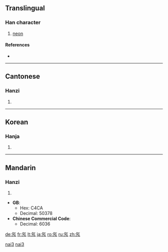 ==Translingual==

===Han character===
{{Han char|rn=84|rad=气|as=02|sn=6|four=8021<sub>7</sub>|canj=人弓弓竹尸 (ONNHS)}}

# [[neon]]

====References====
* {{Han ref|kx=0599.041|dkj=17045|hdz=32010.050|uh=6C16|ud=27670|bh=A6BB|bd=42683}}

----

==Cantonese==

===Hanzi===
{{yue-hanzi|jyut=|y=naai5}}

# {{defn|Cantonese|sort=气02}}
----

==Korean==

===Hanja===
{{ko-hanja|hangeul=내|eumhun=|rv=nae|mr=nae|y=nay}}

# {{defn|Korean|sort=气02}}
----

==Mandarin==

===Hanzi===
{{cmn-hanzi|pin=[[nǎi]] ([[nai3]])|wg=nai<sup>3</sup>}}

# {{defn|Mandarin|sort=气02}}

* '''GB''':
** Hex: C4CA
** Decimal: 50378
* '''Chinese Commercial Code''':
** Decimal: 6036

[[Category:zh-cn:Chemical elements|nai3]]
[[Category:zh-tw:Chemical elements|nai3]]

[[de:氖]]
[[fr:氖]]
[[lt:氖]]
[[ja:氖]]
[[ro:氖]]
[[ru:氖]]
[[zh:氖]]